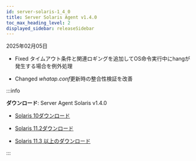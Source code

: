 ```yaml
---
id: server-solaris-1_4_0
title: Server Solaris Agent v1.4.0
toc_max_heading_level: 2
displayed_sidebar: releaseSidebar
---
```


2025年02月05日 

- <Status priority='0'>Fixed</Status> タイムアウト条件と関連ロギングを追加してOS命令実行中にhangが発生する場合を例外処理

- <Status priority='1'>Changed</Status> *whatap.conf*更新時の整合性検証を改善

:::info 

**ダウンロード**: Server Agent Solaris v1.4.0

- [Solaris 10ダウンロード](https://repo.whatap.io/sunos/10/whatap-infra.1.4.0.sun10.SPARC.pkg.tar.gz)

- [Solaris 11.2ダウンロード](https://repo.whatap.io/sunos/11.2/whatap-infra.1.4.0.sun11.2.SPARC.pkg.tar.gz)

- [Solaris 11.3 以上のダウンロード](https://repo.whatap.io/sunos/11/whatap-infra.1.4.0.sun11.SPARC.pkg.tar.gz)

:::
